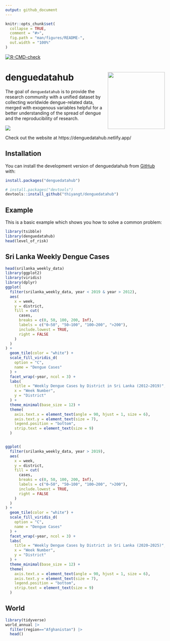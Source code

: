 ```yaml
---
output: github_document
---
```


<!-- README.md is generated from README.Rmd. Please edit that file -->

```r
knitr::opts_chunk$set(
  collapse = TRUE,
  comment = "#>",
  fig.path = "man/figures/README-",
  out.width = "100%"
)
```

[![R-CMD-check](https://github.com/thiyangt/denguedatahub/actions/workflows/R-CMD-check.yaml/badge.svg)](https://github.com/thiyangt/denguedatahub/actions/workflows/R-CMD-check.yaml)

# denguedatahub <img src="hexsticker/logo.png" align="right" height="180"/>

The goal of `denguedatahub` is to provide the research community with a unified dataset by collecting worldwide dengue-related data, merged with exogenous variables helpful for a better understanding of the spread of dengue and the reproducibility of research.

![](hexsticker/profile.png)

Check out the website at https://denguedatahub.netlify.app/

## Installation

You can install the development version of denguedatahub from [GitHub](https://github.com/) with:

```r
install.packages("denguedatahub")
```

``` r
# install.packages("devtools")
devtools::install_github("thiyangt/denguedatahub")
```

## Example

This is a basic example which shows you how to solve a common problem:

```r
library(tsibble)
library(denguedatahub)
head(level_of_risk)
```

## Sri Lanka Weekly Dengue Cases

```r
head(srilanka_weekly_data)
library(ggplot2)
library(viridis)
library(dplyr)
ggplot(
  filter(srilanka_weekly_data, year < 2019 & year > 2012),
  aes(
    x = week,
    y = district,
    fill = cut(
      cases,
      breaks = c(0, 50, 100, 200, Inf),
      labels = c("0–50", "50–100", "100–200", ">200"),
      include.lowest = TRUE,
      right = FALSE
    )
  )
) +
  geom_tile(color = "white") +
  scale_fill_viridis_d(
    option = "C",
    name = "Dengue Cases"
  ) +
  facet_wrap(~year, ncol = 3) +
  labs(
    title = "Weekly Dengue Cases by District in Sri Lanka (2012–2019)",
    x = "Week Number",
    y = "District"
  ) +
  theme_minimal(base_size = 12) +
  theme(
    axis.text.x = element_text(angle = 90, hjust = 1, size = 6),
    axis.text.y = element_text(size = 7),
    legend.position = "bottom",
    strip.text = element_text(size = 9)
  )


ggplot(
  filter(srilanka_weekly_data, year > 2019),
  aes(
    x = week,
    y = district,
    fill = cut(
      cases,
      breaks = c(0, 50, 100, 200, Inf),
      labels = c("0–50", "50–100", "100–200", ">200"),
      include.lowest = TRUE,
      right = FALSE
    )
  )
) +
  geom_tile(color = "white") +
  scale_fill_viridis_d(
    option = "C",
    name = "Dengue Cases"
  ) +
  facet_wrap(~year, ncol = 3) +
  labs(
    title = "Weekly Dengue Cases by District in Sri Lanka (2020–2025)",
    x = "Week Number",
    y = "District"
  ) +
  theme_minimal(base_size = 12) +
  theme(
    axis.text.x = element_text(angle = 90, hjust = 1, size = 6),
    axis.text.y = element_text(size = 7),
    legend.position = "bottom",
    strip.text = element_text(size = 9)
  )


```

## World

```r
library(tidyverse)
world_annual |>
  filter(region=="Afghanistan") |>
  head()
```